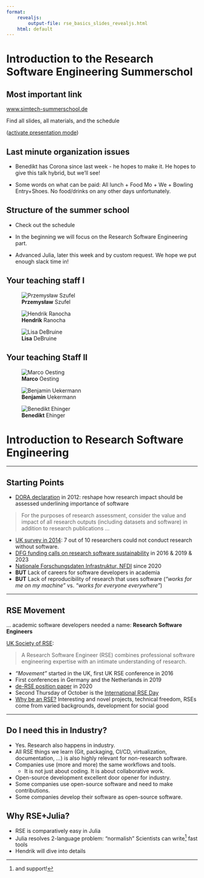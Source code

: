 ```yaml
---
format: 
    revealjs:
        output-file: rse_basics_slides_revealjs.html
    html: default
---
```


# Introduction to the Research Software Engineering Summerschol

## Most important link

[www.simtech-summerschool.de](https://www.simtech-summerschool.de)

Find all slides, all materials, and the schedule

([activate presentation mode](rse_basics_slides_revealjs.html))

## Last minute organization issues

-   Benedikt has Corona since last week - he hopes to make it. He hopes to give this talk hybrid, but we'll see!

-   Some words on what can be paid: All lunch + Food Mo + We + Bowling Entry+Shoes. No food/drinks on any other days unfortunately.

## Structure of the summer school

-   Check out the schedule

-   In the beginning we will focus on the Research Software Engineering part.

-   Advanced Julia, later this week and by custom request. We hope we put enough slack time in!

## Your teaching staff I



::: {layout-ncol=3 }
![**Przemysław** Szufel](https://www.simtech.uni-stuttgart.de/img/events/Summer-School/przemyslaw_szufel_2.jpg)


![**Hendrik** Ranocha](https://www.simtech.uni-stuttgart.de/img/events/Summer-School/Hendrik-Ranocha-University-of-Hamburg.jpg)

![**Lisa** DeBruine](https://www.simtech.uni-stuttgart.de/img/events/Summer-School/Lisa-DeBruine-University-of-Glasgow.jpg)
:::

## Your teaching Staff II
::: {layout-ncol=3 }

![**Marco** Oesting](https://www.isa.uni-stuttgart.de/img/oesting/oesting_foto_r.jpg)


![**Benjamin** Uekermann](https://www.simtech.uni-stuttgart.de/img/people/Ueckermann.JPG)

![**Benedikt** Ehinger](https://www.vis.uni-stuttgart.de/img/staff/Ehinger_Benedikt.jpg?__scale=h:30)

:::


# Introduction to Research Software Engineering

------------------------------------------------------------------------

## Starting Points

-   [DORA declaration](https://sfdora.org/) in 2012: reshape how research impact should be assessed underlining importance of software

> For the purposes of research assessment, consider the value and impact of all research outputs (including datasets and software) in addition to research publications ...

-   [UK survey in 2014](https://zenodo.org/record/1183562): 7 out of 10 researchers could not conduct research without software.
-   [DFG funding calls on research software sustainability](https://www.dfg.de/en/research_funding/programmes/infrastructure/lis/funding_opportunities/call_proposal_software/) in 2016 & 2019 & 2023
-   [Nationale Forschungsdaten Infrastruktur, NFDI](https://www.nfdi.de/?lang=en) since 2020
-   **BUT** Lack of careers for software developers in academia
-   **BUT** Lack of reproducibility of research that uses software (*"works for me on my machine"* vs. *"works for everyone everywhere"*)

------------------------------------------------------------------------

## RSE Movement

... academic software developers needed a name: **Research Software Engineers**

[UK Society of RSE](https://society-rse.org/):

> A Research Software Engineer (RSE) combines professional software engineering expertise with an intimate understanding of research.

-   *"Movement"* started in the UK, first UK RSE conference in 2016
-   First conferences in Germany and the Netherlands in 2019
-   [de-RSE position paper](https://f1000research.com/articles/9-295/v2) in 2020
-   Second Thursday of October is the [International RSE Day](https://researchsoftware.org/council/intl-rse-day.html)
-   [Why be an RSE?](https://researchit.blogs.bristol.ac.uk/2021/10/14/international-rse-day-why-be-an-rse/) Interesting and novel projects, technical freedom, RSEs come from varied backgrounds, development for social good

------------------------------------------------------------------------

## Do I need this in Industry?

-   Yes. Research also happens in industry.
-   All RSE things we learn (Git, packaging, CI/CD, virtualization, documentation, ...) is also highly relevant for non-research software.
-   Companies use (more and more) the same workflows and tools.
    -   It is not just about coding. It is about collaborative work.
-   Open-source development excellent door opener for industry.
-   Some companies use open-source software and need to make contributions.
-   Some companies develop their software as open-source software.

## Why RSE+Julia?

- RSE is comparatively easy in Julia
- Julia resolves 2-language problem: "normalish" Scientists can write^[and support!] fast tools
- Hendrik will dive into details